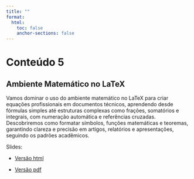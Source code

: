 ```yaml
---
title: ""
format:
  html:
    toc: false
    anchor-sections: false
---
```


# Conteúdo 5

## Ambiente Matemático no LaTeX

Vamos dominar o uso do ambiente matemático no LaTeX para criar equações profissionais em documentos técnicos, aprendendo desde fórmulas simples até estruturas complexas como frações, somatórios e integrais, com numeração automática e referências cruzadas. Descobriremos como formatar símbolos, funções matemáticas e teoremas, garantindo clareza e precisão em artigos, relatórios e apresentações, seguindo os padrões acadêmicos.

Slides:

- [Versão html](/slides/05-Ambiente_Matematico_LaTeX/05-Ambiente-Matematico-LaTeX.html){target="_blank"}

- [Versão pdf](/PDF_slides/05-Ambiente-Matematico-LaTeX.pdf){target="_blank"}

